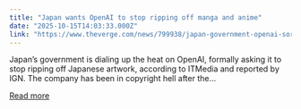 ```yaml
---
title: "Japan wants OpenAI to stop ripping off manga and anime"
date: "2025-10-15T14:03:33.000Z"
link: "https://www.theverge.com/news/799938/japan-government-openai-sora"
---
```


Japan’s government is dialing up the heat on OpenAI, formally asking it to stop ripping off Japanese artwork, according to ITMedia and reported by IGN. The company has been in copyright hell after the...

[Read more](https://www.theverge.com/news/799938/japan-government-openai-sora)
